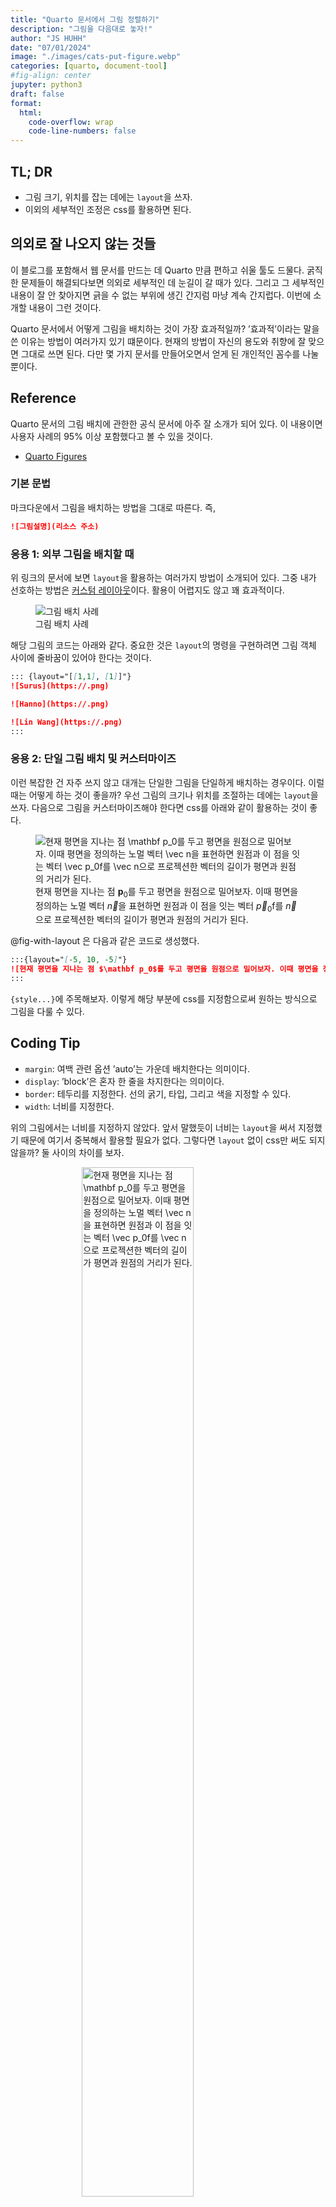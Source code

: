 ```yaml
---
title: "Quarto 문서에서 그림 정렬하기" 
description: "그림을 다음대로 놓자!"   
author: "JS HUHH"
date: "07/01/2024"
image: "./images/cats-put-figure.webp"
categories: [quarto, document-tool]
#fig-align: center
jupyter: python3
draft: false
format:
  html:
    code-overflow: wrap
    code-line-numbers: false
---
```


## TL; DR

- 그림 크기, 위치를 잡는 데에는 `layout`을 쓰자. 
- 이외의 세부적인 조정은 css를 활용하면 된다. 

## 의외로 잘 나오지 않는 것들 

이 블로그를 포함해서 웹 문서를 만드는 데 Quarto 만큼 편하고 쉬울 툴도 드물다. 굵직한 문제들이 해결되다보면 의외로 세부적인 데 눈길이 갈 때가 있다. 그리고 그 세부적인 내용이 잘 안 찾아지면 긁을 수 없는 부위에 생긴 간지럼 마냥 계속 간지럽다. 이번에 소개할 내용이 그런 것이다. 

Quarto 문서에서 어떻게 그림을 배치하는 것이 가장 효과적일까? '효과적'이라는 말을 쓴 이유는 방법이 여러가지 있기 떄문이다. 현재의 방법이 자신의 용도와 취향에 잘 맞으면 그대로 쓰면 된다. 다만 몇 가지 문서를 만들어오면서 얻게 된 개인적인 꼼수를 나눌 뿐이다. 

## Reference 

Quarto 문서의 그림 배치에 관한한 공식 문서에 아주 잘 소개가 되어 있다. 이 내용이면 사용자 사례의 95% 이상 포함했다고 볼 수 있을 것이다. 

- [Quarto Figures](https://quarto.org/docs/authoring/figures.html)

### 기본 문법 

마크다운에서 그림을 배치하는 방법을 그대로 따른다. 즉, 

```md
![그림설명](리소스 주소)
```

### 응용 1: 외부 그림을 배치할 때 

위 링크의 문서에 보면 `layout`을 활용하는 여러가지 방법이 소개되어 있다. 그중 내가 선호하는 방법은 [커스텀 레이아웃](https://quarto.org/docs/authoring/figures.html)이다. 활용이 어렵지도 않고 꽤 효과적이다. 

::: {layout="[-3, 10, -3]"}
![그림 배치 사례](https://quarto.org/docs/authoring/images/layout-attrib.png)
:::

해당 그림의 코드는 아래와 같다. 중요한 것은 `layout`의 명령을 구현하려면 그림 객체 사이에 줄바꿈이 있어야 한다는 것이다. 

```md
::: {layout="[[1,1], [1]]"}
![Surus](https://.png)

![Hanno](https://.png)

![Lin Wang](https://.png)
:::
```

### 응용 2: 단일 그림 배치 및 커스터마이즈 

이런 복잡한 건 자주 쓰지 않고 대개는 단일한 그림을 단일하게 배치하는 경우이다. 이럴 때는 어떻게 하는 것이 좋을까? 우선 그림의 크기나 위치를 조절하는 데에는 `layout`을 쓰자. 다음으로 그림을 커스터마이즈해야 한다면 css를 아래와 같이 활용하는 것이 좋다. 

:::{layout="[-5, 10, -5]"}
![현재 평면을 지나는 점 $\mathbf p_0$를 두고 평면을 원점으로 밀어보자. 이때 평면을 정의하는 노멀 벡터 $\vec n$을 표현하면 원점과 이 점을 잇는 벡터 $\vec p_0$f를 $\vec n$으로 프로젝션한 벡터의 길이가 평면과 원점의 거리가 된다.](https://github.com/anarinsk/lostineconomics-v2-1/blob/master/images/projection/plane.png?raw=true){ #fig-with-layout style="margin: auto; display: block; border:0px solid #2d2d2d;" }
:::

@fig-with-layout 은 다음과 같은 코드로 생성했다. 

```md{.code-overflow-wrap}
:::{layout="[-5, 10, -5]"}
![현재 평면을 지나는 점 $\mathbf p_0$를 두고 평면을 원점으로 밀어보자. 이때 평면을 정의하는 노멀 벡터 $\vec n$을 표현하면 원점과 이 점을 잇는 벡터 $\vec p_0$f를 $\vec n$으로 프로젝션한 벡터의 길이가 평면과 원점의 거리가 된다.](https://github.com/anarinsk/lostineconomics-v2-1/blob/master/images/projection/plane.png?raw=true){ #fig-with-layout style="margin: auto; display: block; border:0px solid #2d2d2d;" }
:::
```

`{style...}`에 주목해보자. 이렇게 해당 부분에 css를 지정함으로써 원하는 방식으로 그림을 다룰 수 있다. 

:::{.callout-note}
## Coding Tip

- `margin`: 여백 관련 옵션 'auto'는 가운데 배치한다는 의미이다. 
- `display`: 'block'은 혼자 한 줄을 차지한다는 의미이다. 
- `border`: 테두리를 지정한다. 선의 굵기, 타입, 그리고 색을 지정할 수 있다.
- `width`: 너비를 지정한다. 
:::

위의 그림에서는 너비를 지정하지 않았다. 앞서 말했듯이 너비는 `layout`을 써서 지정했기 때문에 여기서 중복해서 활용할 필요가 없다. 그렇다면 `layout` 없이 css만 써도 되지 않을까? 둘 사이의 차이를 보자. 

![현재 평면을 지나는 점 $\mathbf p_0$를 두고 평면을 원점으로 밀어보자. 이때 평면을 정의하는 노멀 벡터 $\vec n$을 표현하면 원점과 이 점을 잇는 벡터 $\vec p_0$f를 $\vec n$으로 프로젝션한 벡터의 길이가 평면과 원점의 거리가 된다.](https://github.com/anarinsk/lostineconomics-v2-1/blob/master/images/projection/plane.png?raw=true){#fig-without-layout style="margin: auto; display: block; border:0px solid #2d2d2d; width: 65%;" }


@fig-without-layout\a 는 @fig-with-layout\a 와 동일하다. 

## 응용3: 코드 생성 그림 

우선 코드에서 생성된 그림을 먼저 보자. 

```python
#| code-line-numbers: true
#| label: fig-polar
#| fig-cap: "A line plot on a polar axis (native Python code)"

import numpy as np
import matplotlib.pyplot as plt

r = np.arange(0, 2, 0.01)
theta = 2 * np.pi * r
fig, ax = plt.subplots(
  subplot_kw = {'projection': 'polar'} 
)
ax.plot(theta, r)
ax.set_rticks([0.5, 1, 1.5, 2])
ax.grid(True)
plt.show()
```

파이썬 코드에서 그림을 생성할 경우 위에서 보듯이 전체폭으로 생성된다. 아래 캡션을 보면 맨 왼쪽으로 정렬된 것을 알 수 있다. R 코드의 경우 `#| fig-width:`를 통해 필요한 그림의 폭을 지정할 수 있으나, 파이썬 코드의 경우 이 옵션이 유효하지 않다. 하고 싶은 것은 두 가지다. 

1. 그림의 크기를 줄이고 싶다.
2. 캡션이 축소된 그림에 맞춰 시작되도록 하고 싶다.

아래의 코드를 보자. 이 코드는 `:::{layout="[-5,10,-5]"} ... :::`가 감싸고 있으며, 그림의 크기는 `fig.set_size_inches(3, 3)`로 지정했다. `:::{layout...`에 해당하는 부분은 그림의 전체적인 크기를 조절하는 데 사용한다. R의 경우 이 지정만으로 그림의 비율에 맞게 줄어드는데, 파이썬의 경우에는 이렇게 작동하지 않았다. 아래의 경우를 보자. 화면 비율이 잘 맞지 않는다는 것을 알 수 있다. 

:::{layout="[-5, 10, -5]"}
```python
#| echo: false 
#| label: fig-polar-2
#| fig-cap: "A line plot on a polar axis (with `layout`)"

import numpy as np
import matplotlib.pyplot as plt

r = np.arange(0, 2, 0.01)
theta = 2 * np.pi * r
#plt.figure(figsize=(3,3))
fig, ax = plt.subplots(
  subplot_kw = {'projection': 'polar'} 
)
ax.plot(theta, r)
ax.set_rticks([0.5, 1, 1.5, 2])
ax.grid(True)
#fig.set_size_inches(4, 4)

plt.show()
```
:::

`fig.set_size_inches()`를 활용해 이를 해결할 수 있다. 이렇게 하면 그림의 크기를 줄이고 캡션도 맞출 수 있다. 

:::{layout="[-2, 10, -2]"}
```python
#| echo: true
#| code-line-numbers: true
#| label: fig-polar-3
#| fig-cap: "A line plot on a polar axis (with `layout` + fig.set_size_inches()"

import numpy as np
import matplotlib.pyplot as plt

r = np.arange(0, 2, 0.01)
theta = 2 * np.pi * r
#plt.figure(figsize=(3,3))
fig, ax = plt.subplots(
  subplot_kw = {'projection': 'polar'} 
)
ax.plot(theta, r)
ax.set_rticks([0.5, 1, 1.5, 2])
ax.grid(True)
fig.set_size_inches(4, 4)

plt.show()
```
:::

아쉽게도 코드에서 생성되는 그의 경우 작동이나 문법이 아직 아쉬운 부분이 있다. 아쉬운대로 필요에 맞춰서 쓰면 되겠다. 

## 몇 가지 질문 

### Caption을 가운데로 정렬할 수 있나? 

🔗[LINK](https://quarto.org/docs/authoring/figures.html#figure-alignment)를 보면 캡션 가운데 정렬을 일부러 막았다는 것을 알 수 있다. css를 고쳐서 구현할 수는 있으나 원래 취지를 살려두자. 

